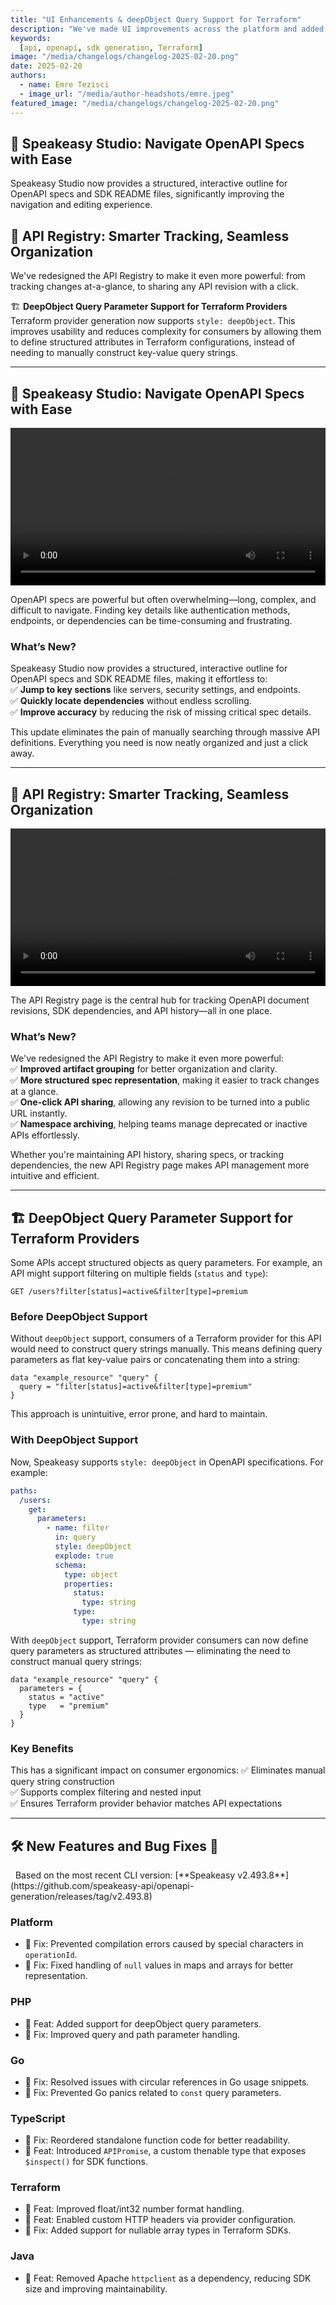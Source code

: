 ```yaml
---
title: "UI Enhancements & deepObject Query Support for Terraform"
description: "We've made UI improvements across the platform and added support for deepObject query parameters in Terraform."
keywords:
  [api, openapi, sdk generation, Terraform]
image: "/media/changelogs/changelog-2025-02-20.png"
date: 2025-02-20
authors:
  - name: Emre Tezisci
  - image_url: "/media/author-headshots/emre.jpeg"
featured_image: "/media/changelogs/changelog-2025-02-20.png"
---
```





## 📝 Speakeasy Studio: Navigate OpenAPI Specs with Ease
Speakeasy Studio now provides a structured, interactive outline for OpenAPI specs and SDK README files, significantly improving the navigation and editing experience.

## 📌 API Registry: Smarter Tracking, Seamless Organization  
We've redesigned the API Registry to make it even more powerful: from tracking changes at-a-glance, to sharing any API revision with a click.

🏗️ **DeepObject Query Parameter Support for Terraform Providers**  
Terraform provider generation now supports `style: deepObject`. This improves usability and reduces complexity for consumers by allowing them to define structured attributes in Terraform configurations, instead of needing to manually construct key-value query strings.

---

## 📝 Speakeasy Studio: Navigate OpenAPI Specs with Ease  

<div className="mt-10">
  <video controls={false} loop={true} autoPlay={true} width="100%">
    <source src={studio} type="video/mp4" />
  </video>
</div>

OpenAPI specs are powerful but often overwhelming—long, complex, and difficult to navigate. Finding key details like authentication methods, endpoints, or dependencies can be time-consuming and frustrating.  

### What’s New?  
Speakeasy Studio now provides a structured, interactive outline for OpenAPI specs and SDK README files, making it effortless to:  \
✅ **Jump to key sections** like servers, security settings, and endpoints.  
✅ **Quickly locate dependencies** without endless scrolling.  
✅ **Improve accuracy** by reducing the risk of missing critical spec details.  

This update eliminates the pain of manually searching through massive API definitions. Everything you need is now neatly organized and just a click away.  

---

## 📌 API Registry: Smarter Tracking, Seamless Organization  

<div className="mt-10">
  <video controls={false} loop={true} autoPlay={true} width="100%">
    <source src={api_registry} type="video/mp4" />
  </video>
</div>

The API Registry page is the central hub for tracking OpenAPI document revisions, SDK dependencies, and API history—all in one place.

### **What’s New?**  
We've redesigned the API Registry to make it even more powerful:  \
✅ **Improved artifact grouping** for better organization and clarity.  
✅ **More structured spec representation**, making it easier to track changes at a glance.  
✅ **One-click API sharing**, allowing any revision to be turned into a public URL instantly.  
✅ **Namespace archiving**, helping teams manage deprecated or inactive APIs effortlessly.  

Whether you're maintaining API history, sharing specs, or tracking dependencies, the new API Registry page makes API management more intuitive and efficient.  

---

## 🏗️ DeepObject Query Parameter Support for Terraform Providers

Some APIs accept structured objects as query parameters. For example, an API might support filtering on multiple fields (`status` and `type`):
```
GET /users?filter[status]=active&filter[type]=premium
```

### Before DeepObject Support
Without `deepObject` support, consumers of a Terraform provider for this API would need to construct query strings manually. This means defining query parameters as flat key-value pairs or concatenating them into a string:

```hcl
data "example_resource" "query" {
  query = "filter[status]=active&filter[type]=premium"
}
```

This approach is unintuitive, error prone, and hard to maintain.

### With DeepObject Support

Now, Speakeasy supports `style: deepObject` in OpenAPI specifications. For example:

```yaml
paths:
  /users:
    get:
      parameters:
        - name: filter
          in: query
          style: deepObject
          explode: true
          schema:
            type: object
            properties:
              status:
                type: string
              type:
                type: string
```

With `deepObject` support, Terraform provider consumers can now define query parameters as structured attributes — eliminating the need to construct manual query strings:

```hcl
data "example_resource" "query" {
  parameters = {
    status = "active"
    type   = "premium"
  }
}
```

### Key Benefits
This has a significant impact on consumer ergonomics:
✅ Eliminates manual query string construction\
✅ Supports complex filtering and nested input\
✅ Ensures Terraform provider behavior matches API expectations

---

## 🛠️ New Features and Bug Fixes 🐛

<Callout title="Note" type="info">
  Based on the most recent CLI version: [**Speakeasy v2.493.8**](https://github.com/speakeasy-api/openapi-generation/releases/tag/v2.493.8)
</Callout>

### Platform
- 🐛 Fix: Prevented compilation errors caused by special characters in `operationId`.
- 🐛 Fix: Fixed handling of `null` values in maps and arrays for better representation.

### PHP
- 🐝 Feat: Added support for deepObject query parameters.
- 🐛 Fix: Improved query and path parameter handling.

### Go
- 🐛 Fix: Resolved issues with circular references in Go usage snippets.
- 🐛 Fix: Prevented Go panics related to `const` query parameters.

### TypeScript
- 🐛 Fix: Reordered standalone function code for better readability.
- 🐝 Feat: Introduced `APIPromise`, a custom thenable type that exposes `$inspect()` for SDK functions.

### Terraform
- 🐝 Feat: Improved float/int32 number format handling.
- 🐝 Feat: Enabled custom HTTP headers via provider configuration.
- 🐛 Fix: Added support for nullable array types in Terraform SDKs.

### Java
- 🐝 Feat: Removed Apache `httpclient` as a dependency, reducing SDK size and improving maintainability.
